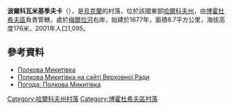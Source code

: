 {{coord|50|9|4|N|35|18|53|E|scale:30000_region:UA|display=title}}

'''波爾科瓦米基季夫卡'''（{{lang-uk|Полкова Микитівка}}），是[[烏克蘭|烏克蘭]]的村落，位於該國東部[[哈爾科夫州|哈爾科夫州]]，由[[博霍杜希夫區|博霍杜希夫區]]負責管轄，處於[[梅爾拉河|梅爾拉河]]右岸，始建於1677年，面積8.7平方公里，海拔高度176米，2001年人口1,095。

==參考資料==
* [http://gska2.rada.gov.ua/pls/z7502/A005?rdat1=09.01.2009&rf7571=32421 Полкова Микитівка]{{dead link|date=2018年3月 |bot=InternetArchiveBot |fix-attempted=yes }}
* [http://gska2.rada.gov.ua/pls/z7502/A005?rdat1=20.10.2003&rf7571=32421 Полкова Микитівка на сайті Верховної Ради]{{dead link|date=2018年3月 |bot=InternetArchiveBot |fix-attempted=yes }}
* [http://weather.in.ua/ua/har'kovskaja/21115 Погода: Полкова Микитівка] {{Wayback|url=http://weather.in.ua/ua/har%27kovskaja/21115 |date=20160323025624 }}

{{DEFAULTSORT:Полкова Микитівка}}
[[Category:哈爾科夫州村落|Category:哈爾科夫州村落]]
[[Category:博霍杜希夫區村落|Category:博霍杜希夫區村落]]


{{Kharkiv-geo-stub}}